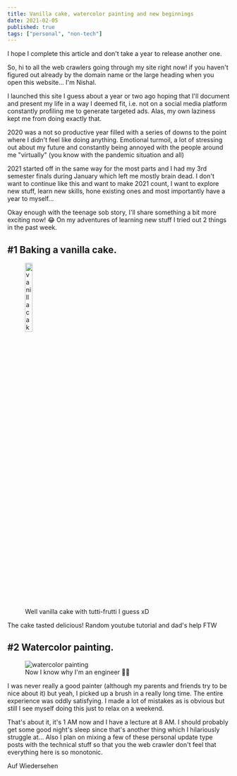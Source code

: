 ```yaml
---
title: Vanilla cake, watercolor painting and new beginnings
date: 2021-02-05
published: true
tags: ["personal", "non-tech"]
---
```


I hope I complete this article and don't take a year to release another one.

So, hi to all the web crawlers going through my site right now! if you haven't figured out already by the domain name or the large heading when you open this website... I'm Nishal.

I launched this site I guess about a year or two ago hoping that I'll document and present my life in a way I deemed fit, i.e. not on a social media platform constantly profiling me to generate targeted ads. Alas, my own laziness kept me from doing exactly that.

2020 was a not so productive year filled with a series of downs to the point where I didn't feel like doing anything. Emotional turmoil, a lot of stressing out about my future and constantly being annoyed with the people around me "virtually" (you know with the pandemic situation and all)

2021 started off in the same way for the most parts and I had my 3rd semester finals during January which left me mostly brain dead. I don't want to continue like this and want to make 2021 count, I want to explore new stuff, learn new skills, hone existing ones and most importantly have a year to myself...

Okay enough with the teenage sob story, I'll share something a bit more exciting now! 😂
On my adventures of learning new stuff I tried out 2 things in the past week.

## #1 Baking a vanilla cake.
<figure>
  <img src="images/vanilla_cake.jpeg" alt="vanilla cake" height="20%"/>
  <figcaption>
    Well vanilla cake with tutti-frutti I guess xD 
  </figcaption>
</figure>

The cake tasted delicious! Random youtube tutorial and dad's help FTW

## #2 Watercolor painting.
<figure>
  <img src="images/watercolor_painting.png" alt="watercolor painting"/>
  <figcaption>
    Now I know why I'm an engineer 🤦‍♂️
  </figcaption>
</figure>

I was never really a good painter (although my parents and friends try to be nice about it) but yeah, I picked up a brush in a really long time. The entire experience was oddly satisfying. I made a lot of mistakes as is obvious but still I see myself doing this just to relax on a weekend.

That's about it, it's 1 AM now and I have a lecture at 8 AM. I should probably get some good night's sleep since that's another thing which I hilariously struggle at... Also I plan on mixing a few of these personal update type posts with the technical stuff so that you the web crawler don't feel that everything here is so monotonic.

Auf Wiedersehen